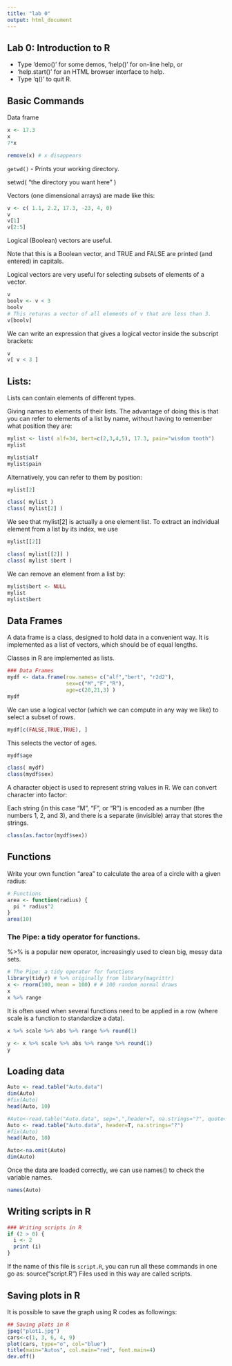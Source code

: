 ---
title: "lab 0"
output: html_document
---

## Lab 0: Introduction to R

- Type 'demo()' for some demos, 'help()' for on-line help, or
- 'help.start()' for an HTML browser interface to help.
- Type 'q()' to quit R.

## Basic Commands

Data frame

```{r}
x <- 17.3
x
7*x
```

```{r}
remove(x) # x disappears
```
`getwd()` - Prints your working directory. 

setwd( “the directory you want here” )

Vectors (one dimensional arrays) are made like this: 

```{r}
v <- c( 1.1, 2.2, 17.3, -23, 4, 0)
v
v[1]
v[2:5]
```

Logical (Boolean) vectors are useful. 

Note that this is a Boolean vector, and TRUE and FALSE are printed (and entered) in capitals.

Logical vectors are very useful for selecting subsets of elements of a vector. 


```{r}
v
boolv <- v < 3
boolv 
# This returns a vector of all elements of v that are less than 3. 
v[boolv]
```

We can write an expression that gives a logical vector inside the subscript brackets: 

```{r}
v
v[ v < 3 ]
```

## Lists:

Lists can contain elements of different types.

Giving names to elements of their lists. The advantage of doing this is that you can refer to elements of a list by name, without having to remember what position they are:

```{r}
mylist <- list( alf=34, bert=c(2,3,4,5), 17.3, pain="wisdom tooth")
mylist
```

```{r}
mylist$alf
mylist$pain
```

Alternatively, you can refer to them by position: 

```{r}
mylist[2]

class( mylist )
class( mylist[2] )
```

We see that mylist[2] is actually a one element list. To extract an individual element from a list by its index, we use

```{r}
mylist[[2]]

class( mylist[[2]] )
class( mylist $bert )
```

We can remove an element from a list by: 

```{r}
mylist$bert <- NULL
mylist
mylist$bert
```

## Data Frames

A data frame is a class, designed to hold data in a convenient way. It is implemented as a list of vectors, which should be of equal lengths. 

Classes in R are implemented as lists.

```{r}
### Data Frames
mydf <- data.frame(row.names= c("alf","bert", "r2d2"),
                   sex=c("M","F","R"),
                   age=c(20,21,3) )
mydf
```
We can use a logical vector (which we can compute in any way we like) to select a subset of rows.

```{r}
mydf[c(FALSE,TRUE,TRUE), ]
```
This selects the vector of ages.

```{r}
mydf$age
```

```{r}
class( mydf)
class(mydf$sex)
```

A character object is used to represent string values in R. We can convert character into factor:

Each string (in this case “M”, “F”, 
or “R”) is encoded as a number (the numbers 1, 2, and 3), and there is a separate (invisible) array that stores the strings.

```{r}
class(as.factor(mydf$sex))
```

## Functions

Write your own function “area” to calculate the area of a circle with a given radius:

```{r}
# Functions
area <- function(radius) {
  pi * radius^2
}
area(10)
```

### The Pipe: a tidy operator for functions.

%>% is a popular new operator, increasingly used to clean big, messy data sets.

```{r}
# The Pipe: a tidy operator for functions
library(tidyr) # %>% originally from library(magrittr)
x <- rnorm(100, mean = 100) # # 100 random normal draws
x
x %>% range
```

It is often used when several functions need to be applied in a row (where scale is a function to standardize a data).

```{r}
x %>% scale %>% abs %>% range %>% round(1)
```

```{r}
y <- x %>% scale %>% abs %>% range %>% round(1)
y
```

## Loading data

```{r}
Auto <- read.table("Auto.data")
dim(Auto)
#fix(Auto)
head(Auto, 10)
```


```{r}
#Auto<-read.table("Auto.data", sep=",",header=T, na.strings="?", quote="")
Auto <- read.table("Auto.data", header=T, na.strings="?")
#fix(Auto)
head(Auto, 10)
```


```{r}
Auto<-na.omit(Auto)
dim(Auto)
```
Once the data are loaded correctly, we can use names() to check the variable names.

```{r}
names(Auto)
```

## Writing scripts in R

```{r}
### Writing scripts in R
if (2 > 0) {
  i <- 2
  print (i)
}
```
If the name of this file is `script.R`, you can run all these commands in one go as: source(“script.R”) Files used in this way are called scripts.

## Saving plots in R

It is possible to save the graph using R codes as followings:

```{r}
## Saving plots in R
jpeg("plot1.jpg")
cars<-c(1, 3, 6, 4, 9)
plot(cars, type="o", col="blue")
title(main="Autos", col.main="red", font.main=4)
dev.off()

```



````

````







